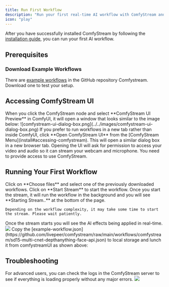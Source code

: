 ```yaml
---
title: Run First Workflow
description: "Run your first real-time AI workflow with ComfyStream and see it live in Comfystream UI"
icon: "play"
---
```


After you have successfully installed ComfyStream by following the [installation guide](install), you can run your first AI workflow.

## Prerequisites

### Download Example Workflows
There are [example workflows](https://github.com/livepeer/comfystream/tree/main/workflows/comfystream) in the GitHub repository Comfystream. Download one to test your setup.

## Accessing ComfyStream UI

<AccordionGroup>
  <Accordion title="ComfyStream UI Preview Window">
    When you click the ComfyStream node and select **ComfyStream UI Preview** in ComfyUI, it will open a window that looks similar to the image below:
    ![comfystream-ui-dialog-box.png](../../images/comfystream-ui-dialog-box.png)
  </Accordion>

  <Accordion title="Standalone Browser Tab">
    If you prefer to run workflows in a new tab rather than inside ComfyUI, click **Open ComfyStream UI** from the [ComfyStream Menu](install#accessing-comfystream).
    This will open a similar dialog box in a new browser tab.
  </Accordion>
</AccordionGroup>

<Note>
Opening the UI will ask for permission to access your video and audio so it can stream your webcam and microphone. You need to provide access to use ComfyStream.
</Note>

## Running Your First Workflow

<Steps>
  <Step title="Select your workflow">
    Click on **Choose files** and select one of the previously downloaded workflows.
  </Step>
  
  <Step title="Start ComfyStream">
    Click on **Start Stream** to start the workflow. Once you start the stream, it will run the workflow in the background and you will see **Starting Stream..** at the bottom of the page.
    
    Depending on the workflow complexity, it may take some time to start the stream. Please wait patiently.
  </Step>
  
  <Step title="Enjoy your stream">
    Once the stream starts you will see the AI effects being applied in real-time.
  </Step>
</Steps>

<Accordion title="Example Workflow Preview">
<Frame caption="In this example preview, comfystream UI is accessed from inside comfyUI and the workflow is selected from local storage.">
  <img src="../../images/output.gif" />
</Frame>
<Tip>
Copy the [example-workflow.json](https://github.com/livepeer/comfystream/raw/main/workflows/comfystream/sd15-multi-cnet-depthanything-face-api.json) to local storage and lunch it from comfystreamUI as shown above: 

  </Tip>
</Accordion>
  
## Troubleshooting

<Note>
For advanced users, you can check the logs in the ComfyStream server to see if everything is loading properly without any major errors.
</Note>

<Accordion title="Reference Image - Server Logs">
<Frame caption="When running comfystream from comfyUI, the logs will appear in the same terminal as comfyUI.">
  <img src="../../images/comfystream-logs-image.png" />
</Frame>
</Accordion>
